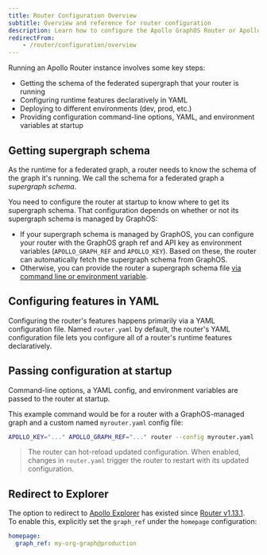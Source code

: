 ```yaml
---
title: Router Configuration Overview
subtitle: Overview and reference for router configuration
description: Learn how to configure the Apollo GraphOS Router or Apollo Router Core with environment variables, command-line options and commands, and YAML configuration files.
redirectFrom:
    - /router/configuration/overview 
---
```


Running an Apollo Router instance involves some key steps:
- Getting the schema of the federated supergraph that your router is running
- Configuring runtime features declaratively in YAML
- Deploying to different environments (dev, prod, etc.)
- Providing configuration command-line options, YAML, and environment variables at startup

## Getting supergraph schema

As the runtime for a federated graph, a router needs to know the schema of the graph it's running. We call the schema for a federated graph a _supergraph schema_. 

You need to configure the router at startup to know where to get its supergraph schema. That configuration depends on whether or not its supergraph schema is managed by GraphOS:

- If your supergraph schema is managed by GraphOS, you can configure your router with the GraphOS graph ref and API key as environment variables (`APOLLO_GRAPH_REF` and `APOLLO_KEY`). Based on these, the router can automatically fetch the supergraph schema from GraphOS.
- Otherwise, you can provide the router a supergraph schema file [via command line or environment variable](/graphos/routing/configuration/cli#-s----supergraph).

## Configuring features in YAML

Configuring the router's features happens primarily via a YAML configuration file. Named `router.yaml` by default, the router's YAML configuration file lets you configure all of a router's runtime features declaratively. 

## Passing configuration at startup

Command-line options, a YAML config, and environment variables are passed to the router at startup. 

This example command would be for a router with a GraphOS-managed graph and a custom named `myrouter.yaml` config file:

```bash showLineNumbers=false
APOLLO_KEY="..." APOLLO_GRAPH_REF="..." router --config myrouter.yaml
```

> The router can hot-reload updated configuration. When enabled, changes in `router.yaml` trigger the router to restart with its updated configuration.

## Redirect to Explorer

The option to redirect to [Apollo Explorer](https://www.apollographql.com/docs/studio/explorer/) has existed since [Router v1.13.1](https://github.com/apollographql/router/releases/tag/v1.13.1).  
To enable this, explicitly set the `graph_ref` under the `homepage` configuration:

```yaml
homepage:
  graph_ref: my-org-graph@production
```

